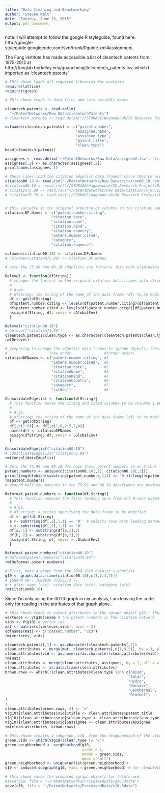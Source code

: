 ```yaml
---
title: "Data Cleaning and Benchmarking"
author: "Steven Kalt"
date: "Tuesday, June 23, 2015"
output: pdf_document
---
```


note: I will attempt to follow the google R styleguide, found here: http://google-styleguide.googlecode.com/svn/trunk/Rguide.xml#assignment 


The Fung institute has made accessible a list of cleantech patents from 1975-2012 at http://funglab.berkeley.edu/guanchengli/cleantech_patents.tsv, which I imported as 'cleantech.patents'

```r
# This chunk loads all required libraries for analysis.
require(lattice)
require(igraph)
```

```r
# This chunk reads in data files and sets variable names

cleantech.patents <- read.delim(
  "~/PatentNetworks/Raw Data/cleantechPatents")
# cleantech.patents <- read.delim("//STORAGE/WagamanLab/SK Research Project/Data/cleantech_patents.tsv",

colnames(cleantech.patents) <- c("patent.number",
                                "assignee.name", 
                                "assignee.type",
                                "patent.title", 
                                "clean.type")
head(cleantech.patents)

assignees <- read.delim('~/PatentNetworks/Raw Data/assignee2.tsv', stringsAsFactors = F)[,-c(1,3,5:10)] 
assignees[,2] <- as.character(assignees[,2])
print(names(assignees ))

# These lines load the citation edgelist data.frames; since they're aroudn 2 Gb each, be prepared to wait up to 10 minutes.
citation00.10 <- read.csv("~/PatentNetworks/Raw Data/citation00_10.csv")
#citation00.10 <- read.csv("//STORAGE/WagamanLab/SK Research Project/Data/citation00_10.csv") # 8 minutes, latest timing
# citation75.99 <- read.csv("~/PatentNetworks/Raw Data/citation75_99.csv")
# citation75.99 <- read.csv("//STORAGE/WagamanLab/SK Research Project/Data/citation75_99.csv") 


# this variable is the original ordering of columns in the citation edgelist dataframes
citation.DF.Names <- c("patent.number.citing",
                     "citation.date",
                     "citation.name", 
                     "citation.kind",
                     "citation.country", 
                     "patent.number.cited",
                     "category",
                     "citation.seqence")
                             
colnames(citation00.10) <- citation.DF.Names
# colnames(citation75.99) <- citation.DF.Names
```


```r
# both the 75.99 and 00.10 edgelists are factors; this code eliminates that and creates strings of the patent numbers in the place of the factors. Using as.numeric creates a significant number of NAs and should not be used since some patents are prefaced with a letter, such as "D0419273".  However, all the cleantech patents are pure 7-digit numeric patent numbers.

Delevel <- function(dfString){
  # changes the factors in the original citation data.frames into strings
  # 
  # Args:
  # dfString: the string of the name of the data frame (df) to be modified 
  df <- get(dfString)
  df$patent.number.citing <- levels(df$patent.number.citing)[df$patent.number.citing]
  df$patent.number.cited <- levels(df$patent.number.cited)[df$patent.number.cited]
  assign(dfString, df, envir = .GlobalEnv)
  }

Delevel("citation00.10")
# Delevel("citation75.99")
cleantech.patents$clean.type <- as.character(cleantech.patents$clean.type)
rm(Delevel)
```

```r
# preparing to change the edgelist data.frames to igraph objects, their columns are reordered to make the variable order:
#                   (new order,              #former order)
citationDFNames <- c("patent.number.citing", #1
                     "patent.number.cited",  #6
                     "citation.date",        #2
                     "citationName",         #3
                     "citationKind",         #4
                     "citationCountry",      #5
                     "category",             #7
                     "citSeq")               #8

ConsolidateEdgelist <- function(dfString){
  # This function moves the citing and cited columns to be columns 1 and 2, respectively
  #
  # Args:
  # dfString: the string of the name of the data frame (df) to be modified 
  df <- get(dfString)
  df[,c(1:8)] <- df[,c(1,6,2:5,7,8)]
  names(df) <- citationDFNames
  assign(dfString, df, envir = .GlobalEnv)
  }

ConsolidateEdgelist("citation00.10")
# ConsolidateEdgelist("citation75.99")
rm(ConsolidateEdgelist)
```
```r
# Both the 75.99 and 00.10 dfs have their patent numbers in an 8-char format.  
patent.numbers <- unique(c(citation00.10[,1], citation00.10[,2]))
print(length(which(substring(patent.numbers,1,1) == '0'))/length(patent.numbers))
rm(patent.numbers)
# around half the patents in the 75.99 and 00.10 dataframes are prefaced with a zero.  All the cleantech patents, however, have 7-char patent numbers. Google also formats the addresses of patent grant webpages as google.com/patents/US1234567. Google's grant pages are the most readable format of a patent there is, so for convenience, I will format patent numbers as 7-character strings if they are prefaced with a zero.  If they are not, I will leave them as-is.   

Reformat.patent.numbers <- function(df.String){
  # This function removes the first leading zero from all 8-char patent 
  #
  # Args:
  # df.string: a string specifying the data.frame to be modified
  df <- get(df.String)
  a <- substring(df[,1],1,1) == '0'  # selects rows with leading zeroes
  b <- substring(df[,2],1,1) == '0'
  df[a, 1] <- substring(df[a,1],2)
  df[b, 2] <- substring(df[b,2],2)
  assign(df.String, df, envir = .GlobalEnv)
  }

Reformat.patent.numbers("citation00.10")
# Reformatpatent.numbers("citation75.99")
rm(Reformat.patent.numbers)
```


```r
# First, make a graph from the 2000-2010 dataset's edgelist
g10 <- graph.data.frame(citation00.10[,c(1,2,3,7)]) 
# IGRAPH DN-- 7680630 37225313 -- 
# + attr: name (v/c), citation.date (e/c), category (e/c)
rm(citation00.10)
```

Since I'm only using the 00.10 graph in my analysis, I am leaving the code only for reading in the attributes of that graph alone. 
```r
# this chunk reads in patent attributes to the igraph object g10 : their disambiguated assignees and type of cleantech.  
verteces <- V(g10)$name # the patent numbers in the citation network
vids <- V(g10) # vertex ids
mat <- matrix(c(verteces,vids), ncol = 2)
colnames(mat) <- c("patent.number", "vid")
rm(verteces, vids)

cleantech.patents[,1] <- as.character(cleantech.patents[,1])
clean.attributes <- merge(mat, cleantech.patents[,c(1,4,5)], by = 1, all.x = T) # patent.number, patent.title, clean.type
clean.attributes$vid <- as.numeric(as.character(clean.attributes$vid))
rm(mat)
clean.attributes <- merge(clean.attributes, assignees, by = 1, all.x = T)
clean.attributes <- as.data.frame(clean.attributes)
brown.rows <- which(!(clean.attributes$clean.type %in% c("Wind",
                                                        "Solar",
                                                        "Hydro",
                                                        "Nuclear",
                                                        "Geothermal",
                                                        "Biofuel")
)
)
clean.attributes[brown.rows, 4] <- 'x'
V(g10)[clean.attributes$vid]$title <- clean.attributes$patent.title
V(g10)[clean.attributes$vid]$clean.type <- clean.attributes$clean.type
V(g10)[clean.attributes$vid]$assignee <- clean.attributes$Assignee
rm(clean.attributes, brown.rows)
```

```r
# This chunk creates a subgraph, c10, from the neighborhood of the cleantech patents
green.vids <- which(V(g10)$clean.type != 'x')
green.neighborhood <- neighborhood(g10, 
                                   order = 1,
                                   nodes = green.vids,
                                   mode = "all")
green.neighborhood <- unique(unlist(green.neighborhood))
c10 <- induced.subgraph(g10, vids = green.neighborhood) # for cleantech graph 2000-2010
```
```r
# this chunk saves the produced igraph objects for future use.  
#save(g10, file = "~/PatentNetworks/ProcessedData/g10.Rdata")
save(c10, file = "~/PatentNetworks/ProcessedData/c10.Rdata")
```

